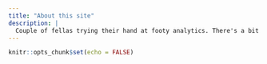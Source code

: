 ```yaml
---
title: "About this site"
description: |
  Couple of fellas trying their hand at footy analytics. There's a bit in that I reckon.
---
```


```r
knitr::opts_chunk$set(echo = FALSE)
```

